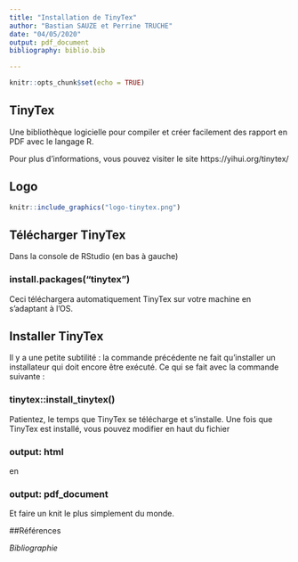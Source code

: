 ```yaml
---
title: "Installation de TinyTex"
author: "Bastian SAUZE et Perrine TRUCHE"
date: "04/05/2020"
output: pdf_document
bibliography: biblio.bib

---
```


```r
knitr::opts_chunk$set(echo = TRUE)
```

## TinyTex

Une bibliothèque logicielle pour compiler et créer facilement des rapport en PDF avec le langage R.

Pour plus d'informations, vous pouvez visiter le site https://yihui.org/tinytex/

## Logo 

```r
knitr::include_graphics("logo-tinytex.png")
```

## Télécharger TinyTex

Dans la console de RStudio (en bas à gauche)

### install.packages("tinytex")

Ceci téléchargera automatiquement TinyTex sur votre machine en s'adaptant à l'OS.

## Installer TinyTex

Il y a une petite subtilité : la commande précédente ne fait qu'installer un installateur qui doit encore être exécuté. Ce qui se fait avec la commande suivante :

### tinytex::install_tinytex()

Patientez, le temps que TinyTex se télécharge et s'installe.
Une fois que TinyTex est installé, vous pouvez modifier en haut du fichier

### output: html

en

### output: pdf_document

Et faire un knit le plus simplement du monde.

##Références

*Bibliographie* 
